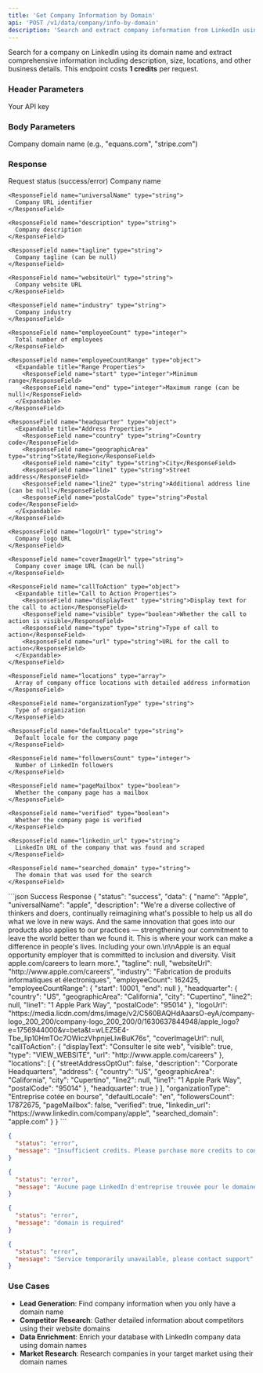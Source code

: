 ```yaml
---
title: 'Get Company Information by Domain'
api: 'POST /v1/data/company/info-by-domain'
description: 'Search and extract company information from LinkedIn using a domain name'
---
```


Search for a company on LinkedIn using its domain name and extract comprehensive information including description, size, locations, and other business details.
<Note>
  This endpoint costs **1 credits** per request.
</Note>

### Header Parameters

<ParamField header="x-api-key" type="string" required>
  Your API key
</ParamField>

### Body Parameters

<ParamField body="domain" type="string" required>
  Company domain name (e.g., "equans.com", "stripe.com")
</ParamField>

### Response

<ResponseField name="status" type="string">
  Request status (success/error)
</ResponseField>

<ResponseField name="data" type="object">
  <Expandable title="Properties">
    <ResponseField name="name" type="string">
      Company name
    </ResponseField>

    <ResponseField name="universalName" type="string">
      Company URL identifier
    </ResponseField>

    <ResponseField name="description" type="string">
      Company description
    </ResponseField>

    <ResponseField name="tagline" type="string">
      Company tagline (can be null)
    </ResponseField>

    <ResponseField name="websiteUrl" type="string">
      Company website URL
    </ResponseField>

    <ResponseField name="industry" type="string">
      Company industry
    </ResponseField>

    <ResponseField name="employeeCount" type="integer">
      Total number of employees
    </ResponseField>

    <ResponseField name="employeeCountRange" type="object">
      <Expandable title="Range Properties">
        <ResponseField name="start" type="integer">Minimum range</ResponseField>
        <ResponseField name="end" type="integer">Maximum range (can be null)</ResponseField>
      </Expandable>
    </ResponseField>

    <ResponseField name="headquarter" type="object">
      <Expandable title="Address Properties">
        <ResponseField name="country" type="string">Country code</ResponseField>
        <ResponseField name="geographicArea" type="string">State/Region</ResponseField>
        <ResponseField name="city" type="string">City</ResponseField>
        <ResponseField name="line1" type="string">Street address</ResponseField>
        <ResponseField name="line2" type="string">Additional address line (can be null)</ResponseField>
        <ResponseField name="postalCode" type="string">Postal code</ResponseField>
      </Expandable>
    </ResponseField>

    <ResponseField name="logoUrl" type="string">
      Company logo URL
    </ResponseField>

    <ResponseField name="coverImageUrl" type="string">
      Company cover image URL (can be null)
    </ResponseField>

    <ResponseField name="callToAction" type="object">
      <Expandable title="Call to Action Properties">
        <ResponseField name="displayText" type="string">Display text for the call to action</ResponseField>
        <ResponseField name="visible" type="boolean">Whether the call to action is visible</ResponseField>
        <ResponseField name="type" type="string">Type of call to action</ResponseField>
        <ResponseField name="url" type="string">URL for the call to action</ResponseField>
      </Expandable>
    </ResponseField>

    <ResponseField name="locations" type="array">
      Array of company office locations with detailed address information
    </ResponseField>

    <ResponseField name="organizationType" type="string">
      Type of organization
    </ResponseField>

    <ResponseField name="defaultLocale" type="string">
      Default locale for the company page
    </ResponseField>

    <ResponseField name="followersCount" type="integer">
      Number of LinkedIn followers
    </ResponseField>

    <ResponseField name="pageMailbox" type="boolean">
      Whether the company page has a mailbox
    </ResponseField>

    <ResponseField name="verified" type="boolean">
      Whether the company page is verified
    </ResponseField>

    <ResponseField name="linkedin_url" type="string">
      LinkedIn URL of the company that was found and scraped
    </ResponseField>

    <ResponseField name="searched_domain" type="string">
      The domain that was used for the search
    </ResponseField>
  </Expandable>
</ResponseField>

<ResponseExample>
```json Success Response
{
  "status": "success",
  "data": {
    "name": "Apple",
    "universalName": "apple",
    "description": "We're a diverse collective of thinkers and doers, continually reimagining what's possible to help us all do what we love in new ways. And the same innovation that goes into our products also applies to our practices — strengthening our commitment to leave the world better than we found it. This is where your work can make a difference in people's lives. Including your own.\n\nApple is an equal opportunity employer that is committed to inclusion and diversity. Visit apple.com/careers to learn more.",
    "tagline": null,
    "websiteUrl": "http://www.apple.com/careers",
    "industry": "Fabrication de produits informatiques et électroniques",
    "employeeCount": 162425,
    "employeeCountRange": {
      "start": 10001,
      "end": null
    },
    "headquarter": {
      "country": "US",
      "geographicArea": "California",
      "city": "Cupertino",
      "line2": null,
      "line1": "1 Apple Park Way",
      "postalCode": "95014"
    },
    "logoUrl": "https://media.licdn.com/dms/image/v2/C560BAQHdAaarsO-eyA/company-logo_200_200/company-logo_200_200/0/1630637844948/apple_logo?e=1756944000&v=beta&t=wLEZ5E4-Tbe_Iip10HmTOc7OWiczVhpnjeLlwBuK76s",
    "coverImageUrl": null,
    "callToAction": {
      "displayText": "Consulter le site web",
      "visible": true,
      "type": "VIEW_WEBSITE",
      "url": "http://www.apple.com/careers"
    },
    "locations": [
      {
        "streetAddressOptOut": false,
        "description": "Corporate Headquarters",
        "address": {
          "country": "US",
          "geographicArea": "California",
          "city": "Cupertino",
          "line2": null,
          "line1": "1 Apple Park Way",
          "postalCode": "95014"
        },
        "headquarter": true
      }
    ],
    "organizationType": "Entreprise cotée en bourse",
    "defaultLocale": "en",
    "followersCount": 17872675,
    "pageMailbox": false,
    "verified": true,
    "linkedin_url": "https://www.linkedin.com/company/apple",
    "searched_domain": "apple.com"
  }
}
```

```json Error Response - Insufficient Credits
{
  "status": "error",
  "message": "Insufficient credits. Please purchase more credits to continue."
}
```

```json Error Response - Domain Not Found
{
  "status": "error",
  "message": "Aucune page LinkedIn d'entreprise trouvée pour le domaine 'example.com'"
}
```

```json Error Response - Invalid Domain
{
  "status": "error",
  "message": "domain is required"
}
```

```json Error Response - Service Unavailable
{
  "status": "error",
  "message": "Service temporarily unavailable, please contact support"
}
```
</ResponseExample>


### Use Cases

- **Lead Generation**: Find company information when you only have a domain name
- **Competitor Research**: Gather detailed information about competitors using their website domains
- **Data Enrichment**: Enrich your database with LinkedIn company data using domain names
- **Market Research**: Research companies in your target market using their domain names

